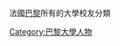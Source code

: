 
法國[[巴黎|巴黎]]所有的大學校友分類


{{Catnav|頁面分類|人物|校友|大學校友|法國大學校友}}
{{Commonscat|Alumni of the Université de Paris}}

[[Category:巴黎大學人物|Category:巴黎大學人物]]